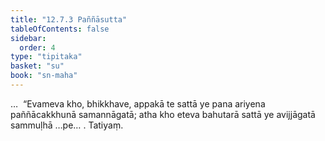```yaml
---
title: "12.7.3 Paññāsutta"
tableOfContents: false
sidebar:
  order: 4
type: "tipitaka"
basket: "su"
book: "sn-maha"
---
```



<DynamicBreadcrumb />

<Division number="1133" book="sn-maha" bookNo="14" page="405">

<Paragraph number="2440" book="sn-maha">
…  “Evameva kho, bhikkhave, appakā te sattā ye pana ariyena paññācakkhunā samannāgatā; atha kho eteva bahutarā sattā ye avijjāgatā sammuḷhā …pe… .

</Paragraph>
</Division>

<Paragraph number="2441" type="center" book="sn-maha">
Tatiyaṃ.
</Paragraph>